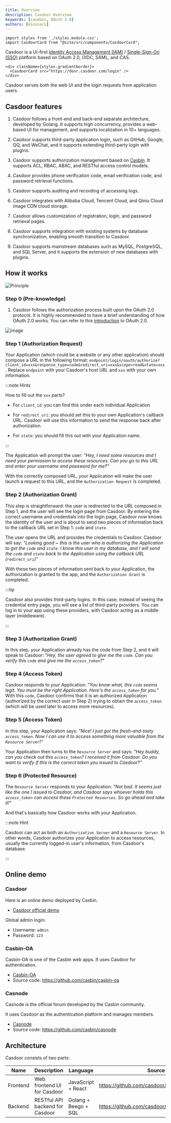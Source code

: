 ```yaml
---
title: Overview
description: Casdoor Overview
keywords: [casdoor, OAuth 2.0]
authors: [kininaru]
---
```


```mdx-code-block
import styles from './styles.module.css';
import CasdoorCard from "@site/src/components/CasdoorCard";
```

Casdoor is a UI-first [Identity Access Management (IAM)](https://en.wikipedia.org/wiki/Identity_management) / [Single-Sign-On (SSO)](https://en.wikipedia.org/wiki/Single_sign-on) platform based on OAuth 2.0, OIDC, SAML, and CAS.

```mdx-code-block
<div className={styles.gradientborder}>
  <CasdoorCard src="https://door.casdoor.com/login" />
</div>
```

Casdoor serves both the web UI and the login requests from application users.

## Casdoor features

1. Casdoor follows a front-end and back-end separate architecture, developed by Golang. It supports high concurrency, provides a web-based UI for management, and supports localization in 10+ languages.

2. Casdoor supports third-party application login, such as GitHub, Google, QQ, and WeChat, and it supports extending third-party login with plugins.

3. Casdoor supports authorization management based on [Casbin](https://casbin.org/). It supports ACL, RBAC, ABAC, and RESTful access control models.

4. Casdoor provides phone verification code, email verification code, and password retrieval functions.

5. Casdoor supports auditing and recording of accessing logs.

6. Casdoor integrates with Alibaba Cloud, Tencent Cloud, and Qiniu Cloud image CDN cloud storage.

7. Casdoor allows customization of registration, login, and password retrieval pages.

8. Casdoor supports integration with existing systems by database synchronization, enabling smooth transition to Casdoor.

9. Casdoor supports mainstream databases such as MySQL, PostgreSQL, and SQL Server, and it supports the extension of new databases with plugins.

## How it works

![Principle](/img/principles.gif)

### Step 0 (Pre-knowledge)

1. Casdoor follows the authorization process built upon the OAuth 2.0 protocol. It is highly recommended to have a brief understanding of how OAuth 2.0 works. You can refer to this [introduction](https://www.digitalocean.com/community/tutorials/an-introduction-to-oauth-2) to OAuth 2.0.

![image](/img/oauth.png)

### Step 1 (Authorization Request)

Your Application (which could be a website or any other application) should compose a URL in the following format: `endpoint/login/oauth/authorize?client_id=xxx&response_type=code&redirect_uri=xxx&scope=read&state=xxx`. Replace `endpoint` with your Casdoor's host URL and `xxx` with your own information.

:::note Hints

How to fill out the `xxx` parts?

+ For `client_id`: you can find this under each individual Application

+ For `redirect_uri`: you should set this to your own Application's callback URL. Casdoor will use this information to send the response back after authorization.

+ For `state`: you should fill this out with your Application name.

:::

The Application will prompt the user: *"Hey, I need some resources and I need your permission to access these resources. Can you go to this URL and enter your username and password for me?"*

With the correctly composed URL, your Application will make the user launch a request to this URL, and the `Authorization Request` is completed.

### Step 2 (Authorization Grant)

This step is straightforward: the user is redirected to the URL composed in Step 1, and the user will see the login page from Casdoor. By entering the correct username and credentials into the login page, Casdoor now knows the identity of the user and is about to send two pieces of information back to the callback URL set in Step 1: `code` and `state`.

The user opens the URL and provides the credentials to Casdoor. Casdoor will say: *"Looking good ~ this is the user who is authorizing the Application to get the `code` and `state`. I know this user in my database, and I will send the `code` and `state` back to the Application using the callback URL (`redirect_uri`)"*

With these two pieces of information sent back to your Application, the authorization is granted to the app, and the `Authorization Grant` is completed.

:::tip

Casdoor also provides third-party logins. In this case, instead of seeing the credential entry page, you will see a list of third-party providers. You can log in to your app using these providers, with Casdoor acting as a middle layer (middleware).

:::

### Step 3 (Authorization Grant)

In this step, your Application already has the code from Step 2, and it will speak to Casdoor: *"Hey, the user agreed to give me the `code`. Can you verify this `code` and give me the `access_token`?"*

### Step 4 (Access Token)

Casdoor responds to your Application: *"You know what, this `code` seems legit. You must be the right Application. Here's the `access_token` for you."* With this `code`, Casdoor confirms that it is an authorized Application (authorized by the correct user in Step 2) trying to obtain the `access_token` (which will be used later to access more resources).

### Step 5 (Access Token)

In this step, your Application says: *"Nice! I just got the fresh-and-tasty `access_token`. Now I can use it to access something more valuable from the `Resource Server`!"*

Your Application then turns to the `Resource Server` and says: *"Hey buddy, can you check out this `access_token`? I received it from Casdoor. Do you want to verify if this is the correct token you issued to Casdoor?"*

### Step 6 (Protected Resource)

The `Resource Server` responds to your Application: *"Not bad. It seems just like the one I issued to Casdoor, and Casdoor says whoever holds this `access_token` can access these `Protected Resources`. So go ahead and take it!"*

And that's basically how Casdoor works with your Application.

:::note Hint

Casdoor can act as both an `Authorization Server` and a `Resource Server`. In other words, Casdoor authorizes your Application to access resources, usually the currently logged-in user's information, from Casdoor's database.

:::

## Online demo

### Casdoor

Here is an online demo deployed by Casbin.

+ [Casdoor official demo](https://door.casdoor.com/)

Global admin login:

+ Username: `admin`
+ Password: `123`

### Casbin-OA

Casbin-OA is one of the Casbin web apps. It uses Casdoor for authentication.

+ [Casbin-OA](https://oa.casbin.com)
+ Source code: <https://github.com/casbin/casbin-oa>

### Casnode

Casnode is the official forum developed by the Casbin community.

It uses Casdoor as the authentication platform and manages members.

+ [Casnode](https://casnode.org)
+ Source code: <https://github.com/casbin/casnode>

## Architecture

Casdoor consists of two parts:

Name | Description | Language | Source code
----|------|----|----
Frontend | Web frontend UI for Casdoor | JavaScript + React | <https://github.com/casdoor/casdoor/tree/master/web>
Backend | RESTful API backend for Casdoor | Golang + Beego + SQL | <https://github.com/casdoor/casdoor>
